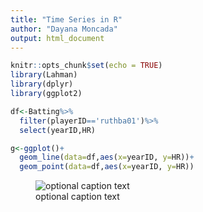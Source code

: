 ```yaml
---
title: "Time Series in R"
author: "Dayana Moncada"
output: html_document
---
```


```r
knitr::opts_chunk$set(echo = TRUE)
library(Lahman)
library(dplyr)
library(ggplot2)
```

```r
df<-Batting%>%
  filter(playerID=='ruthba01')%>%
  select(yearID,HR)
```

```r
g<-ggplot()+
  geom_line(data=df,aes(x=yearID, y=HR))+
  geom_point(data=df,aes(x=yearID, y=HR))
```

![optional caption text](figures/Rplot.png)




